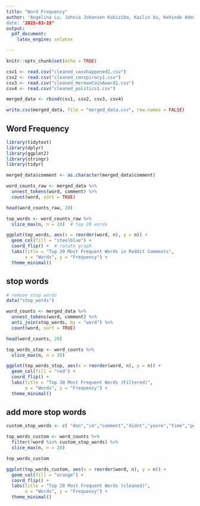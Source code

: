 ---
title: "Word Frequency"
author: "Angelina Lu, Johnia Johansen Kakiziba, Kailin Xu, Kehinde Adeniyi
date: "2025-03-19"
output:
  pdf_document:
    latex_engine: xelatex

---

```{r setup, include=FALSE}
knitr::opts_chunk$set(echo = TRUE)
```

```{r}
csv1 <- read.csv("cleaned_vaxxhappened1.csv")
csv2 <- read.csv("cleaned_conspiracy1.csv")
csv3 <- read.csv("cleaned_HermanCainAward1.csv")
csv4 <- read.csv("cleaned_politics1.csv")

merged_data <- rbind(csv1, csv2, csv3, csv4)

write.csv(merged_data, file = "merged_data.csv", row.names = FALSE)

```

## Word Frequency
```{r,message=FALSE}
library(tidytext)
library(dplyr)
library(ggplot2)
library(stringr)
library(tidyr)
```

```{r}
merged_data$comment <- as.character(merged_data$comment)

word_counts_raw <- merged_data %>% 
  unnest_tokens(word, comment) %>%
  count(word, sort = TRUE)

head(word_counts_raw, 20)

top_words <- word_counts_raw %>%
  slice_max(n, n = 20)  # top 20 words

ggplot(top_words, aes(x = reorder(word, n), y = n)) +
  geom_col(fill = "steelblue") +
  coord_flip() +  # rotate graph
  labs(title = "Top 20 Most Frequent Words in Reddit Comments",
       x = "Words", y = "Frequency") +
  theme_minimal()

```
## stop words
```{r}
# remove stop words
data("stop_words")

word_counts <- merged_data %>%
  unnest_tokens(word, comment) %>%
  anti_join(stop_words, by = "word") %>% 
  count(word, sort = TRUE)

head(word_counts, 20)

top_words_stop <- word_counts %>%
  slice_max(n, n = 30)

ggplot(top_words_stop, aes(x = reorder(word, n), y = n)) +
  geom_col(fill = "red") +
  coord_flip() +
  labs(title = "Top 30 Most Frequent Words (Filtered)",
       x = "Words", y = "Frequency") +
  theme_minimal()
```
## add more stop words
```{r}
custom_stop_words <- c( "don","im","comment","didnt","youre","time","people","dont") 

top_words_custom <- word_counts %>%
  filter(!word %in% custom_stop_words) %>% 
  slice_max(n, n = 20)

top_words_custom

ggplot(top_words_custom, aes(x = reorder(word, n), y = n)) +
  geom_col(fill = "orange") +
  coord_flip() +
  labs(title = "Top 20 Most Frequent Words (cleaned)",
       x = "Words", y = "Frequency") +
  theme_minimal()
```













